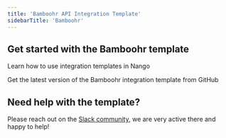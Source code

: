 ```yaml
---
title: 'Bamboohr API Integration Template'
sidebarTitle: 'Bamboohr'
---
```


## Get started with the Bamboohr template

<Card title="How to use integration templates"
      href="/integration-templates/overview#how-to-use-integration-templates"
      icon="book-open">
    Learn how to use integration templates in Nango
</Card>

<Card title="Get the Bamboohr template"
      href="https://github.com/NangoHQ/nango/tree/master/integration-templates/bamboohr"
      icon="github">
    Get the latest version of the Bamboohr integration template from GitHub
</Card>

## Need help with the template?
Please reach out on the [Slack community](https://nango.dev/slack), we are very active there and happy to help!